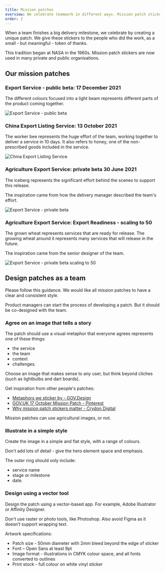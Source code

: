```yaml
---
title: Mission patches
overview: We celebrate teamwork in different ways. Mission patch stickers are an important part of this.
order: 2
---
```


When a team finishes a big delivery milestone, we celebrate by creating a unique patch. We give these stickers to the people who did the work, as a small - but meaningful - token of thanks.

This tradition began at NASA in the 1960s. Mission patch stickers are now used in many private and public organisations.

## Our mission patches

### Export Service - public beta: 17 December 2021

The different colours focused into a light beam represents different parts of the product coming together.

![Export Service - public beta](/digital-trade-handbook/images/Export-Service_Public-beta.png)

### China Export Listing Service: 13 October 2021

The worker bee represents the huge effort of the team, working together to deliver a service in 10 days. It also refers to honey, one of the non-prescribed goods included in the service.

![China Export Listing Service](/digital-trade-handbook/images/China-NPG-Listing-Service.png)

### Agriculture Export Service: private beta 30 June 2021

The iceberg represents the significant effort behind the scenes to support this release.

The inspiration came from how the delivery manager described the team's effort.

![Export Service - private beta](/digital-trade-handbook/images/Export-Service_Private-beta.png)

### Agriculture Export Service: Export Readiness - scaling to 50

The grown wheat represents services that are ready for release. The growing wheat around it represents many services that will release in the future.

The inspiration came from the senior designer of the team.

![Export Service - private beta scaling to 50](/digital-trade-handbook/images/Export-Service_Private-beta-scale-to-50.png)

## Design patches as a team

Please follow this guidance. We would like all mission patches to have a clear and consistent style.

Product managers can start the process of developing a patch. But it should be co-designed with the team.

### Agree on an image that tells a story

The patch should use a visual metaphor that everyone agrees represents one of these things:

- the service
- the team
- context
- challenges.

Choose an image that makes sense to any user, but think beyond cliches (such as lightbulbs and dart boards).

Get inspiration from other people's patches:

- [Metaphors we sticker by - GOV.Design](https://medium.com/gov-design/metaphors-we-sticker-by-4e4ecdbf8d64)
- [GOV.UK 17 October Mission Patch - Pinterest](https://www.pinterest.com.au/pin/303781937339933404/)
- [Why mission patch stickers matter - Crydon Digital](https://croydon.digital/2020/01/16/why-mission-patch-stickers-matter-and-how-to-get-a-croydon-digital-one/)

Mission patches can use agricultural images, or not.

### Illustrate in a simple style

Create the image in a simple and flat style, with a range of colours.

Don't add lots of detail - give the hero element space and emphasis.

The outer ring should only include:

- service name
- stage or milestone
- date.

### Design using a vector tool

Design the patch using a vector-based app. For example, Adobe Illustrator or Affinity Designer.

Don't use raster or photo tools, like Photoshop. Also avoid Figma as it doesn't support wrapping text.

Artwork specifications:

- Patch size - 50mm diameter with 2mm bleed beyond the edge of sticker
- Font – Open Sans at least 9pt
- Image format - illustrations in CMYK colour space, and all fonts converted to outlines
- Print stock - full colour on white vinyl sticker
